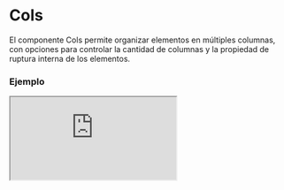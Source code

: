 
# Cols

El componente Cols permite organizar elementos en múltiples columnas, con opciones para controlar la cantidad de columnas y la propiedad de ruptura interna de los elementos.

### Ejemplo

<Iframe
  minHeightIframe="30dvh"
  src="https://fenextjs-component-storybook.vercel.app/iframe.html?args=&id=cols-cols--index&viewMode=story"
/>

### Importacion

Para importar el componente Cols, se puede hacer desde fenextjs

```tsx copy
import { Cols } from "fenextjs";
```

### Parametros

| Parametro   | Tipo             | Requerido | Default   | Descripcion                                                                                                                   |
| ----------- | ---------------- | --------- | --------- | ----------------------------------------------------------------------------------------------------------------------------- |
| nCols       | number \| string | no        | 2         | Número de columnas en las que se organizarán los elementos. Puede ser un valor numérico o una cadena.                         |
| breakInside | boolean          | no        | true      | Indica si se debe aplicar la propiedad 'break-inside' para evitar la ruptura interna de los elementos dentro de las columnas. |
| children    | ReactNode        | no        | undefined | Contenido o elementos que se mostrarán dentro de las columnas.                                                                |
| className   | string           | no        | ''        | Clase CSS para personalizar el contenedor de las columnas.                                                                    |

### Storybook

Para ver el storybook del componente lo puede hacer con este [link](https://fenextjs-component-storybook.vercel.app/?path=/story/cols-cols--index)

### Usos

- Básico

```tsx copy
<Cols>
  <div>Item 1</div>
  <div>Item 2</div>
</Cols>
```

- Cols con 3 columnas

```tsx copy
<Cols nCols={3}>
  <div>Item 1</div>
  <div>Item 2</div>
  <div>Item 3</div>
</Cols>
```

- Cols con breakInside deshabilitado

```tsx copy
<Cols breakInside={false}>
  <div>Item 1</div>
  <div>Item 2</div>
</Cols>
```
